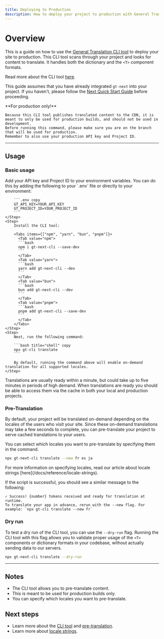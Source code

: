 ```yaml
---
title: Deploying to Production
description: How to deploy your project to production with General Translation
---
```


# Overview

This is a guide on how to use the [General Translation CLI tool](/docs/next/reference/cli) to deploy your site to production.
This CLI tool scans through your project and looks for content to translate. It handles both the dictionary and the `<T>` component formats.



Read more about the CLI tool [here](/docs/next/reference/cli).

This guide assumes that you have already integrated `gt-next` into your project.
If you haven't, please follow the [Next Quick Start Guide](/docs/next/tutorials/quickstart) before proceeding.

<Callout type="error">
    **For production only!**

    Because this CLI tool publishes translated content to the CDN, it is meant to only be used for production builds, and should not be used in development.
    Before running this command, please make sure you are on the branch that will be used for production.
    Remember to also use your production API key and Project ID.
</Callout>

---

## Usage

### Basic usage

<Steps>
    <Step>
        Add your API key and Project ID to your environment variables.
        You can do this by adding the following to your `.env` file or directly to your environment:

        ```.env copy
        GT_API_KEY=YOUR_API_KEY
        GT_PROJECT_ID=YOUR_PROJECT_ID
        ```
    </Step>
    <Step>
        Install the CLI tool:

        <Tabs items={["npm", "yarn", "bun", "pnpm"]}>
          <Tab value="npm">
          ```bash 
          npm i gt-next-cli --save-dev
          ``` 
          </Tab>
          <Tab value="yarn">
          ```bash 
          yarn add gt-next-cli --dev
          ```
          </Tab>
          <Tab value="bun">
          ```bash 
          bun add gt-next-cli --dev
          ```
          </Tab>
          <Tab value="pnpm">
          ```bash 
          pnpm add gt-next-cli --save-dev
          ```
          </Tab>
        </Tabs>
    </Step>
    <Step>
        Next, run the following command:

        ```bash title="shell" copy
        npx gt-cli translate
        ```

        By default, running the command above will enable on-demand translation for all supported locales.
    </Step>
</Steps>


Translations are usually ready within a minute, but could take up to five minutes in periods of high demand. When translations are ready you
should be able to access them via the cache in both your local and production projects.

### Pre-Translation

By default, your project will be translated on-demand depending on the locales of the users who visit your site. Since these
on-demand translations may take a few seconds to complete, you can pre-translate your project to serve cached translations to your users.

You can select which locales you want to pre-translate by specifying them in the command.

```bash copy
npx gt-next-cli translate --new fr es ja
```

<Callout>
For more information on specifying locales, read our article about locale strings [here](/docs/reference/locale-strings).

</Callout>

If the script is successful, you should see a similar message to the following:

```shell
✓ Success! {number} tokens received and ready for translation at runtime.
To translate your app in advance, rerun with the --new flag. For example: `npx gt-cli translate --new fr`
```


### Dry run

To test a dry run of the CLI tool, you can use the `--dry-run` flag. Running the CLI tool with this flag allows
you to validate proper usage of the `<T>` components or dictionary formats in your codebase, without actually sending data to our servers.

```bash copy
npx gt-next-cli translate --dry-run
```

---


## Notes
 * The CLI tool allows you to pre-translate content.
 * This is meant to be used for production builds only.
 * You can specify which locales you want to pre-translate.

## Next steps
 * Learn more about the [CLI tool](/docs/next/reference/cli) and [pre-translation](/docs/next/reference/cli#pre-translation).
 * Learn more about [locale strings](/docs/reference/locale-strings).